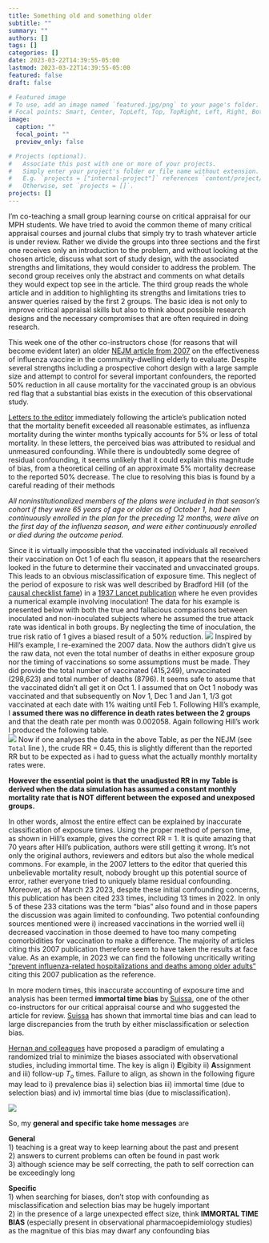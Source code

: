 ```yaml
---
title: Something old and something older
subtitle: ""
summary: ""
authors: []
tags: []
categories: []
date: 2023-03-22T14:39:55-05:00
lastmod: 2023-03-22T14:39:55-05:00
featured: false
draft: false

# Featured image
# To use, add an image named `featured.jpg/png` to your page's folder.
# Focal points: Smart, Center, TopLeft, Top, TopRight, Left, Right, BottomLeft, Bottom, BottomRight.
image:
  caption: ""
  focal_point: ""
  preview_only: false

# Projects (optional).
#   Associate this post with one or more of your projects.
#   Simply enter your project's folder or file name without extension.
#   E.g. `projects = ["internal-project"]` references `content/project/deep-learning/index.md`.
#   Otherwise, set `projects = []`.
projects: []
---
```


I'm co-teaching a small group learning course on critical appraisal for our MPH students. We have tried to avoid the common theme of many critical appraisal courses and journal clubs that simply try to trash whatever article is under review. Rather we divide the groups into three sections and the first one receives only an introduction to the problem, and without looking at the chosen article, discuss what sort of study design, with the associated strengths and limitations, they would consider to address the problem. The second group receives only the abstract and comments on what details they would expect top see in the article. The third group reads the whole article and in addition to highlighting its strengths and limitations tries to answer queries raised by the first 2 groups. The basic idea is not only to improve critical appraisal skills but also to think about possible research designs and the necessary compromises that are often required in doing research.    

This week one of the other co-instructors chose (for reasons that will become evident later) an older [NEJM article from 2007](https://pubmed.ncbi.nlm.nih.gov/17914038/) on the effectiveness of influenza vaccine in the community-dwelling elderly to evaluate. Despite several strengths including a prospective cohort design with a large sample size and attempt to control for several important confounders, the reported 50% reduction in all cause mortality for the vaccinated group is an obvious red flag that a substantial bias exists in the execution of this observational study.   

[Letters to the editor](https://pubmed.ncbi.nlm.nih.gov/18160695/) immediately following the article's publication noted that the mortality benefit exceeded all reasonable estimates, as influenza mortality during the winter months typically accounts for 5% or less of total mortality. In these letters, the perceived bias was attributed to residual and unmeasured confounding. While there is undoubtedly some degree of residual confounding, it seems unlikely that it could explain this magnitude of bias, from a theoretical ceiling of an approximate 5% mortality decrease to the reported 50% decrease. The clue to resolving this bias is found by a careful reading of their methods   
    
  *All noninstitutionalized members of the plans were included in that season’s cohort if they were 65 years of age or older as of October 1, had been continuously enrolled in the plan for the preceding 12 months, were alive on the first day of the influenza season, and were either continuously enrolled or died during the outcome period.*     

Since it is virtually impossible that the vaccinated individuals all received their vaccination on Oct 1 of each flu season, it appears that the researchers looked in the future to determine their vaccinated and unvaccinated groups. This leads to an obvious misclassification of exposure time. This neglect of the period of exposure to risk was well described by Bradford Hill (of the [causal checklist fame](https://journals.sagepub.com/doi/epdf/10.1177/003591576505800503)) in a [1937 Lancet publication](https://github.com/brophyj/cv_new/blob/main/static/files/BradfordHillFallaciesXII.pdf) where he even provides a numerical example involving inoculation! The data for his example is presented below with both the true and fallacious comparisons between inoculated and non-inoculated subjects where he assumed the true attack rate was identical in both groups. By neglecting the time of inoculation, the true risk ratio of 1 gives a biased result of a 50% reduction. 
![](table17.png)
Inspired by Hill's example, I re-examined the 2007 data. Now the authors didn't give us the raw data, not even the total number of deaths in either exposure group nor the timing of vaccinations so some assumptions must be made. They did provide the total number of vaccinated (415,249), unvaccinated (298,623) and total number of deaths (8796). It seems safe to assume that the vaccinated didn't all get it on Oct 1. I assumed that on Oct 1 nobody was vaccinated and that subsequently on Nov 1, Dec 1 and Jan 1, 1/3 got vaccinated at each date with 1% waiting until Feb 1. Following Hill's example, I **assumed there was no difference in death rates between the 2 groups** and that the death rate per month was 0.002058. Again following Hill's work I produced the following table.    
![](my_table.png)
 Now if one analyses the data in the above Table, as per the NEJM (see `Total` line ), the crude RR = 0.45, this is slightly different than the reported RR but to be expected as i had to guess what the actually monthly mortality rates were.    
 
 **However the essential point is that the unadjusted RR in my Table is derived when the data simulation has assumed a constant monthly mortality rate that is NOT different between the exposed and unexposed groups.**   
 
In other words, almost the entire effect can be explained by inaccurate classification of exposure times. Using the proper method of person time, as shown in Hill's example, gives the correct RR = 1. It is quite amazing that 70 years after Hill's publication, authors were still getting it wrong.
It's not only the original authors, reviewers and editors but also the whole medical commons. For example, in the 2007 letters to the editor that queried this unbelievable mortality result, nobody brought up this potential source of error, rather everyone tried to uniquely blame residual confounding. Moreover, as of March 23 2023, despite these initial confounding concerns, this publication has been cited 233 times, including 13 times in 2022. In only 5 of these 233 citations was the term "bias" also found and in those papers the discussion was again limited to confounding. Two potential confounding sources mentioned were i) increased vaccinations in the worried well ii) decreased vaccination in those deemed to have too many competing comorbidities for vaccination to make a difference. The majority of articles citing this 2007 publication therefore seem to have taken the results at face value. As an example, in 2023 we can find the following uncritically writing ["prevent influenza-related hospitalizations and deaths among older adults"](https://www.ncbi.nlm.nih.gov/pmc/articles/PMC9843923/) citing this 2007 publication as the reference.         

In more modern times, this inaccurate accounting of exposure time and analysis has been termed **immortal time bias** by [Suissa](https://pubmed.ncbi.nlm.nih.gov/12663327/),  one of the other co-instructors for our critical appraisal course and who suggested the article for review. [Suissa](https://www.bmj.com/content/340/bmj.b5087.long) has shown that immortal time bias and can lead to large discrepancies from the truth by either misclassification or selection bias.      

[Hernan and colleagues](https://pubmed.ncbi.nlm.nih.gov/27237061/) have proposed a paradigm of emulating a randomized trial to minimize the biases associated with observational studies, including immortal time. The key is align i) **E**lgibity ii) **A**ssignment and iii) follow-up $T_o$  times. Failure to align, as shown in the following figure may lead to i) prevalence bias ii) selection bias iii) immortal time (due to selection bias) and iv) immortal time bias (due to misclassification).   

![](emulate.png)

So, my **general and specific take home messages** are   

**General**     
1) teaching is a great way to keep learning about the past and present            
2) answers to current problems can often be found in past work    
3) although science may be self correcting, the path to self correction can be exceedingly long

**Specific**    
1) when searching for biases, don't stop with confounding as misclassification and selection bias may be hugely important     
2) in the presence of a large unexpected effect size, think **IMMORTAL TIME BIAS** (especially present in observational pharmacoepidemiology studies) as the magnitue of this bias may dwarf any confounding bias   


